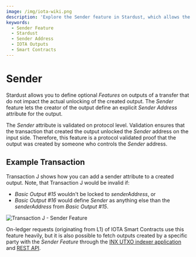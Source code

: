 ```yaml
---
image: /img/iota-wiki.png
description: 'Explore the Sender feature in Stardust, which allows the creator of an output to define an explicit Sender Address attribute, providing a protocol-validated proof of output creation.'
keywords:
  - Sender Feature
  - Stardust
  - Sender Address
  - IOTA Outputs
  - Smart Contracts
---
```


# Sender

Stardust allows you to define optional _Features_ on outputs of a transfer that do not impact the actual unlocking of
the created output. The _Sender_ feature lets the creator of the output define an explicit _Sender Address_ attribute
for the output.

The _Sender_ attribute is validated on protocol level. Validation ensures that the transaction that created the output
unlocked the _Sender_ address on the input side. Therefore, this feature is a protocol validated proof that the output
was created by someone who controls the _Sender_ address.

## Example Transaction

Transaction J shows how you can add a sender attribute to a created output. Note, that Transaction J would be invalid
if:

- _Basic Output #15_ wouldn't be locked to _senderAddress_, or
- _Basic Output #16_ would define _Sender_ as anything else than the _senderAddress_ from _Basic Output #15_.

![Transaction J - Sender Feature](/img/stardust_explanations/stardust_ledger_anatomy/simple_transaction/tx_J.svg)

On-ledger requests (originating from L1) of IOTA Smart Contracts use this feature heavily, but it is also possible to
fetch outputs created by a specific party with the _Sender Feature_ through the
[INX UTXO indexer application](https://github.com/gohornet/inx-indexer) and
[REST API](https://github.com/iotaledger/tips/blob/indexer-api/tips/TIP-0026/tip-0026.md).
